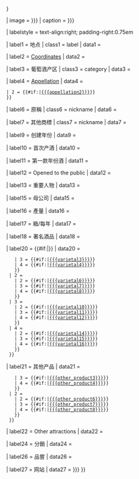{{infobox
| bodyclass = vcard

| abovestyle = font-size:larger
| aboveclass = fn org
| above = {{{winery_name|{{{name}}}}}}

| image = {{{winery_logo|{{{logo|}}}}}}
| caption = {{{logo_caption|{{{caption|}}}}}}

| labelstyle = text-align:right; padding-right:0.75em

| label1 = 地点
| class1 = label
| data1  = {{comma separated entries|{{{location_country|}}}|{{{location_state|}}}|{{{location_city|}}}{{{location_place|}}}}} {{{location|}}}

| label2 = [[Geographic coordinate system|Coordinates]]
| data2 = {{{coordinates|}}}

| label3 = 葡萄酒产区
| class3 = category
| data3  = {{{wine_region|}}}

| label4 = [[Appellation]]
| data4  = {{br separated entries
 | 1 = {{#if:{{{appellation|}}} |<span class="category">[[{{{appellation}}}]]</span> }}
 | 2 = {{#if:{{{appellation2|}}}|<span class="category">[[{{{appellation2}}}]]</span>}}
 }}

| label6 = 原稱
| class6 = nickname
| data6  = {{{former_name|}}}

| label7 = 其他商標
| class7 = nickname
| data7  = {{{other_labels|}}}

| label9 = 创建年份
| data9  = {{{year_founded|}}}

| label10 = 首次产酒
| data10  = {{{first_vines|}}}

| label11 = 第一款年份酒
| data11  = {{{first_vintage|}}}

| label12 = Opened to the public
| data12  = {{{year_public_opening|}}}

| label13 = 重要人物
| data13  = {{{key_people|}}}

| label15 = 母公司
| data15  = {{{parent_company|}}}

| label16 = 產量
| data16  = {{{acres_cultivated|}}}

| label17 = 箱/每年
| data17  = {{{cases_per_year|}}}

| label18 = 著名酒品
| data18  = {{{signature_wine|}}}

| label20 = {{tsl|en|Varietal||品种}}{{#if:{{{varietal2|}}}|}}
| data20 = {{comma separated entries
  | 1 = {{comma separated entries
    | 1 = {{#if:{{{varietal1|}}}|<span class="category">[[{{{varietal1}}}]]</span>}}
    | 2 = {{#if:{{{varietal2|}}}|<span class="category">[[{{{varietal2}}}]]</span>}}
    | 3 = {{#if:{{{varietal3|}}}|<span class="category">[[{{{varietal3}}}]]</span>}}
    | 4 = {{#if:{{{varietal4|}}}|<span class="category">[[{{{varietal4}}}]]</span>}}
    }}
  | 2 = {{comma separated entries
    | 1 = {{#if:{{{varietal5|}}}|<span class="category">[[{{{varietal5}}}]]</span>}}
    | 2 = {{#if:{{{varietal6|}}}|<span class="category">[[{{{varietal6}}}]]</span>}}
    | 3 = {{#if:{{{varietal7|}}}|<span class="category">[[{{{varietal7}}}]]</span>}}
    | 4 = {{#if:{{{varietal8|}}}|<span class="category">[[{{{varietal8}}}]]</span>}}
    }}
  | 3 = {{comma separated entries
    | 1 = {{#if:{{{varietal9|}}} |<span class="category">[[{{{varietal9}}}]]</span> }}
    | 2 = {{#if:{{{varietal10|}}}|<span class="category">[[{{{varietal10}}}]]</span>}}
    | 3 = {{#if:{{{varietal11|}}}|<span class="category">[[{{{varietal11}}}]]</span>}}
    | 4 = {{#if:{{{varietal12|}}}|<span class="category">[[{{{varietal12}}}]]</span>}}
    }}
  | 4 = {{comma separated entries
    | 1 = {{#if:{{{varietal13|}}}|<span class="category">[[{{{varietal13}}}]]</span>}}
    | 2 = {{#if:{{{varietal14|}}}|<span class="category">[[{{{varietal14}}}]]</span>}}
    | 3 = {{#if:{{{varietal15|}}}|<span class="category">[[{{{varietal15}}}]]</span>}}
    | 4 = {{#if:{{{varietal16|}}}|<span class="category">[[{{{varietal16}}}]]</span>}}
    }}
  }}

| label21 = 其他产品
| data21 = {{comma separated entries
  | 1 = {{comma separated entries
    | 1 = {{#if:{{{other_product1|}}}|[[{{{other_product1}}}]]}}
    | 2 = {{#if:{{{other_product2|}}}|[[{{{other_product2}}}]]}}
    | 3 = {{#if:{{{other_product3|}}}|[[{{{other_product3}}}]]}}
    | 4 = {{#if:{{{other_product4|}}}|[[{{{other_product4}}}]]}}
    }}
  | 2 = {{comma separated entries
    | 1 = {{#if:{{{other_product5|}}}|[[{{{other_product5}}}]]}}
    | 2 = {{#if:{{{other_product6|}}}|[[{{{other_product6}}}]]}}
    | 3 = {{#if:{{{other_product7|}}}|[[{{{other_product7}}}]]}}
    | 4 = {{#if:{{{other_product8|}}}|[[{{{other_product8}}}]]}}
    }}
  }}

| label22 = Other attractions
| data22  = {{{other_attractions|}}}

| label24 = 分銷
| data24  = {{{distribution|}}}

| label26 = 品嘗
| data26  = {{{tasting|}}}

| label27 = 网站
| data27  = {{{homepage|{{{website|}}}}}}
}}<noinclude>{{documentation}}</noinclude>